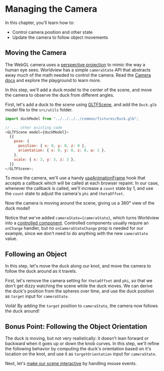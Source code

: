 
# Managing the Camera

In this chapter, you'll learn how to:

- Control camera position and other state
- Update the camera to follow object movements

## Moving the Camera

The WebGL camera uses a [perspective projection](https://webglfundamentals.org/webgl/lessons/webgl-3d-perspective.html) to mimic the way a human eye sees. Worldview has a simple `cameraState` API that abstracts away much of the math needed to control the camera. Read the [Camera docs](#/docs/api/camera) and explore the playground to learn more.

In this step, we'll add a duck model to the center of the scene, and move the camera to observe the duck from different angles.

First, let's add a duck to the scene using [GLTFScene](#/docs/commands/gltfscene), and add the `Duck.glb` model file to the `src/utils` folder.

```js
import duckModel from "../../../../common/fixtures/Duck.glb";

// ... other existing code
<GLTFScene model={duckModel}>
  {{
    pose: {
      position: { x: 0, y: 0, z: 0 },
      orientation: { x: 0, y: 0, z: 0, w: 1 },
    },
    scale: { x: 3, y: 3, z: 3 },
  }}
</GLTFScene>;
```

To move the camera, we'll use a handy [useAnimationFrame](https://github.com/cruise-automation/webviz/tree/master/packages/%40cruise-automation/hooks) hook that accepts a callback which will be called at each browser repaint. In our case, whenever the callback is called, we'll increase a `count` state by 1, and use the `count` state to adjust the camera's `phi` and `thetaOffset`.

<MoveCamea />

Now the camera is moving around the scene, giving us a 360° view of the duck model!

Notice that we've added `cameraState={cameraState}`, which turns Worldview into a [controlled component](https://reactjs.org/docs/forms.html). Controlled components usually require an `onChange` handler, but no `onCameraStateChange` prop is needed for our example, since we don't need to do anything with the new `cameraState` value.

## Following an Object

In this step, let's move the duck along our knot, and move the camera to follow the duck around as it travels.

First, let's remove the camera setting for `thetaOffset` and `phi`, so that we don't get dizzy watching the scene while the duck moves. We can derive the duck's position from the spheres over time, and use the duck position as `target` input for `cameraState`.

<FollowObject />

Voilà! By adding the `target` position to `cameraState`, the camera now follows the duck around!

## Bonus Point: Following the Object Orientation

The duck is moving, but not very realistically: it doesn't lean forward or backward when it goes up or down the knob curves. In this step, we'll refine the following behavior by computing the duck's orientation based on it's location on the knot, and use it as `targetOrientation` input for `cameraState`.

<FollowObjectOrientation />

Next, let's [make our scene interactive](#/docs/tutorial/adding-interactivity) by handling mouse events.
